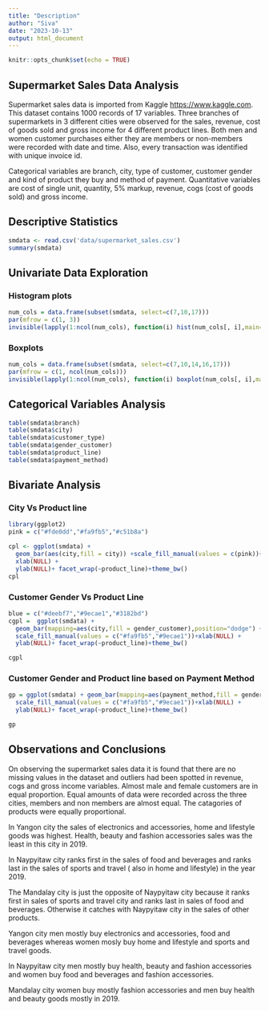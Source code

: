 ```yaml
---
title: "Description"
author: "Siva"
date: "2023-10-13"
output: html_document
---
```


```r
knitr::opts_chunk$set(echo = TRUE)
```

## Supermarket Sales Data Analysis

Supermarket sales data is imported from Kaggle <https://www.kaggle.com>. 
This dataset contains 1000 records of 17 variables. Three branches of supermarkets 
in 3 different cities were observed for the sales, revenue, cost of goods sold 
and gross income for 4 different product lines. Both men and women customer 
purchases either they are members or non-members were recorded with date and 
time. Also, every transaction was identified with unique invoice id.

Categorical variables are branch, city, type of customer, customer gender and kind of product they buy and method of payment. Quantitative variables are cost of single unit, quantity, 5% markup, revenue, cogs (cost of goods sold) and gross income.

## Descriptive Statistics

```r
smdata <- read.csv('data/supermarket_sales.csv')
summary(smdata)
```

## Univariate Data Exploration

### Histogram plots 

```r
num_cols = data.frame(subset(smdata, select=c(7,10,17)))
par(mfrow = c(1, 3))
invisible(lapply(1:ncol(num_cols), function(i) hist(num_cols[, i],main=names(num_cols)[i])))
```

### Boxplots 

```r
num_cols = data.frame(subset(smdata, select=c(7,10,14,16,17)))
par(mfrow = c(1, ncol(num_cols)))
invisible(lapply(1:ncol(num_cols), function(i) boxplot(num_cols[, i],main=names(num_cols)[i])))
```

## Categorical Variables Analysis

```r
table(smdata$branch)
table(smdata$city)
table(smdata$customer_type)
table(smdata$gender_customer)
table(smdata$product_line)
table(smdata$payment_method)
```

##  Bivariate Analysis

###	City Vs Product line
```r
library(ggplot2)
pink = c("#fde0dd","#fa9fb5","#c51b8a")

cpl <- ggplot(smdata) + 
  geom_bar(aes(city,fill = city)) +scale_fill_manual(values = c(pink))+
  xlab(NULL) + 
  ylab(NULL)+ facet_wrap(~product_line)+theme_bw()
cpl
```
### Customer Gender Vs Product Line
```r
blue = c("#deebf7","#9ecae1","#3182bd")
cgpl =  ggplot(smdata) + 
  geom_bar(mapping=aes(city,fill = gender_customer),position="dodge") +
  scale_fill_manual(values = c("#fa9fb5","#9ecae1"))+xlab(NULL) + 
  ylab(NULL)+ facet_wrap(~product_line)+theme_bw()

cgpl
```

### Customer Gender and Product line based on Payment Method
```r
gp = ggplot(smdata) + geom_bar(mapping=aes(payment_method,fill = gender_customer),position="dodge") +
  scale_fill_manual(values = c("#fa9fb5","#9ecae1"))+xlab(NULL) + 
  ylab(NULL)+ facet_wrap(~product_line)+theme_bw()

gp
```

## Observations and Conclusions

On observing the supermarket sales data it is found that there are no missing values
in the dataset and outliers had been spotted in revenue, cogs and gross income
variables. Almost male and female customers are in equal proportion. Equal amounts of data were recorded across the three cities, members and non members are almost equal.
The catagories of products were equally proportional.

In Yangon city the sales of electronics and accessories, home and lifestyle goods
was highest. Health, beauty and fashion accessories sales was the least in this city in 2019.

In Naypyitaw city ranks first in the sales of food and beverages and ranks last in 
the sales of sports and travel ( also in home and lifestyle) in the year 2019.

The Mandalay city is just the opposite of Naypyitaw city because it ranks first in 
sales of sports and travel city and ranks last in sales of food and beverages.
Otherwise it catches with Naypyitaw city in the sales of other products.

Yangon city men mostly buy electronics and accessories, food and beverages whereas
women mosly buy home and lifestyle and sports and travel goods.

In Naypyitaw city men mostly buy health, beauty and fashion accessories and women buy food and beverages and fashion accessories.

Mandalay city women buy mostly fashion accessories and men buy health and beauty
goods mostly in 2019.

